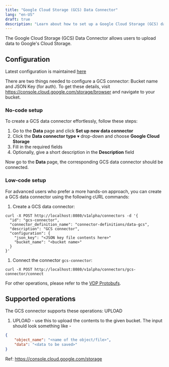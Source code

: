 ```yaml
---
title: "Google Cloud Storage (GCS) Data Connector"
lang: "en-US"
draft: true
description: "Learn about how to set up a Google Cloud Storage (GCS) data connector for VDP https://github.com/instill-ai/vdp"
---
```


The Google Cloud Storage (GCS) Data Connector allows users to upload data to Google's Cloud Storage.

## Configuration

Latest configuration is maintained [here](https://github.com/instill-ai/connector-data/blob/main/pkg/googlecloudstorage/config/definitions.json)

There are two things needed to configure a GCS connector: Bucket name and JSON Key (for auth).
To get these details, visit https://console.cloud.google.com/storage/browser and navigate to your bucket.

### No-code setup

To create a GCS data connector effortlessly, follow these steps:

1. Go to the **Data** page and click **Set up new data connector**
2. Click the **Data connector type** ▾ drop-down and choose **Google Cloud Storage**
3. Fill in the required fields
4. Optionally, give a short description in the **Description** field

Now go to the **Data** page, the corresponding GCS data connector should be connected.

### Low-code setup

For advanced users who prefer a more hands-on approach, you can create a GCS data connector using the following cURL commands:

1. Create a GCS data connector:

```shellscript cURL
curl -X POST http://localhost:8080/v1alpha/connectors -d '{
  "id": "gcs-connector",
  "connector_definition_name": "connector-definitions/data-gcs",
  "description": "GCS connector",
  "configuration": {
    "json_key": "<JSON key file contents here>"
    "bucket_name": "<bucket name>"
  }
}'
```

1. Connect the connector `gcs-connector`:

```shellscript cURL
curl -X POST http://localhost:8080/v1alpha/connectors/gcs-connector/connect
```

For other operations, please refer to the [VDP Protobufs](https://buf.build/instill-ai/protobufs).

## Supported operations

The GCS connector supports these operations: UPLOAD

1. UPLOAD - use this to upload the contents to the given bucket. The input should look something like - 
```json
{
    "object_name": "<name of the object/file>",
    "data": "<data to be saved>"
}
```

   Ref: https://console.cloud.google.com/storage